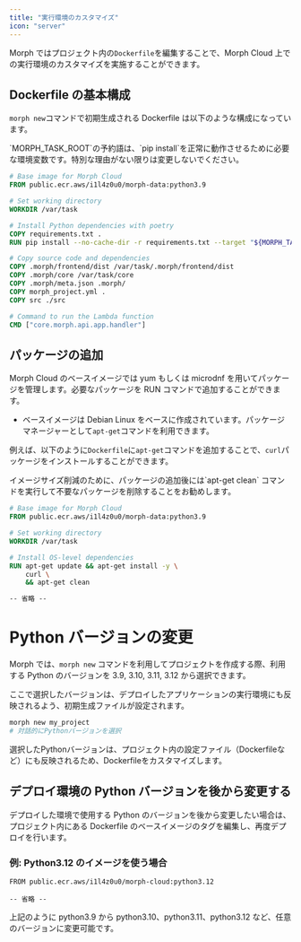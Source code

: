 ```yaml
---
title: "実行環境のカスタマイズ"
icon: "server"
---
```


Morph ではプロジェクト内の`Dockerfile`を編集することで、Morph Cloud 上での実行環境のカスタマイズを実施することができます。

## Dockerfile の基本構成

`morph new`コマンドで初期生成される Dockerfile は以下のような構成になっています。

<Warning>
  `MORPH_TASK_ROOT`の予約語は、`pip
  install`を正常に動作させるために必要な環境変数です。特別な理由がない限りは変更しないでください。
</Warning>

```Dockerfile
# Base image for Morph Cloud
FROM public.ecr.aws/i1l4z0u0/morph-data:python3.9

# Set working directory
WORKDIR /var/task

# Install Python dependencies with poetry
COPY requirements.txt .
RUN pip install --no-cache-dir -r requirements.txt --target "${MORPH_TASK_ROOT}"

# Copy source code and dependencies
COPY .morph/frontend/dist /var/task/.morph/frontend/dist
COPY .morph/core /var/task/core
COPY .morph/meta.json .morph/
COPY morph_project.yml .
COPY src ./src

# Command to run the Lambda function
CMD ["core.morph.api.app.handler"]
```

## パッケージの追加

Morph Cloud のベースイメージでは yum もしくは microdnf を用いてパッケージを管理します。必要なパッケージを RUN コマンドで追加することができます。

- ベースイメージは Debian Linux をベースに作成されています。パッケージマネージャーとして`apt-get`コマンドを利用できます。

例えば、以下のように`Dockerfile`に`apt-get`コマンドを追加することで、`curl`パッケージをインストールすることができます。

<Note>
  イメージサイズ削減のために、パッケージの追加後には`apt-get clean`
  コマンドを実行して不要なパッケージを削除することをお勧めします。
</Note>

```Dockerfile
# Base image for Morph Cloud
FROM public.ecr.aws/i1l4z0u0/morph-data:python3.9

# Set working directory
WORKDIR /var/task

# Install OS-level dependencies
RUN apt-get update && apt-get install -y \
    curl \
    && apt-get clean

-- 省略 --
```

# Python バージョンの変更

Morph では、`morph new` コマンドを利用してプロジェクトを作成する際、利用する Python のバージョンを 3.9, 3.10, 3.11, 3.12 から選択できます。

ここで選択したバージョンは、デプロイしたアプリケーションの実行環境にも反映されるよう、初期生成ファイルが設定されます。

```bash
morph new my_project
# 対話的にPythonバージョンを選択
```

<Note>
  選択したPythonバージョンは、プロジェクト内の設定ファイル（Dockerfileなど）にも反映されるため、Dockerfileをカスタマイズします。
</Note>

## デプロイ環境の Python バージョンを後から変更する

デプロイした環境で使用する Python のバージョンを後から変更したい場合は、プロジェクト内にある Dockerfile のベースイメージのタグを編集し、再度デプロイを行います。

### 例: Python3.12 のイメージを使う場合

```docker
FROM public.ecr.aws/i1l4z0u0/morph-cloud:python3.12

-- 省略 --
```

上記のように python3.9 から python3.10、python3.11、python3.12 など、任意のバージョンに変更可能です。
